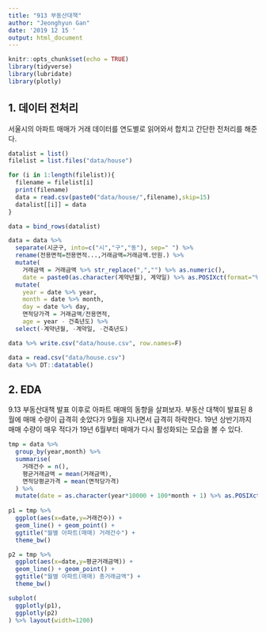 ```yaml
---
title: "913 부동산대책"
author: "Jeonghyun Gan"
date: '2019 12 15 '
output: html_document
---
```


```r
knitr::opts_chunk$set(echo = TRUE)
library(tidyverse)
library(lubridate)
library(plotly)
```

## 1. 데이터 전처리

서울시의 아파트 매매가 거래 데이터를 연도별로 읽어와서 합치고 간단한 전처리를 해준다.

```r
datalist = list()
filelist = list.files("data/house")

for (i in 1:length(filelist)){
  filename = filelist[i]
  print(filename)
  data = read.csv(paste0("data/house/",filename),skip=15)
  datalist[[i]] = data
}

data = bind_rows(datalist)

data = data %>%
  separate(시군구, into=c("시","구","동"), sep=" ") %>%
  rename(전용면적=전용면적...,거래금액=거래금액.만원.) %>%
  mutate(
    거래금액 = 거래금액 %>% str_replace(",","") %>% as.numeric(),
    date = paste0(as.character(계약년월), 계약일) %>% as.POSIXct(format="%Y%m%d")) %>%
  mutate(
    year = date %>% year,
    month = date %>% month,
    day = date %>% day,
    면적당가격 = 거래금액/전용면적,
    age = year - 건축년도) %>%
  select(-계약년월, -계약일, -건축년도)

data %>% write.csv("data/house.csv", row.names=F)
```

```r
data = read.csv("data/house.csv")
data %>% DT::datatable()
```

## 2. EDA

9.13 부동산대책 발표 이후로 아파트 매매의 동향을 살펴보자. 부동산 대책이 발표된 8월에 매매 수량이 급격히 솟았다가 9월을 지나면서 급격히 하락한다. 19년 상반기까지 매매 수량이 매우 적다가 19년 6월부터 매매가 다시 활성화되는 모습을 볼 수 있다.

```r
tmp = data %>%
  group_by(year,month) %>%
  summarise(
    거래건수 = n(),
    평균거래금액 = mean(거래금액),
    면적당평균가격 = mean(면적당가격)
  ) %>%
  mutate(date = as.character(year*10000 + 100*month + 1) %>% as.POSIXct(format="%Y%m%d"))
  
p1 = tmp %>%
  ggplot(aes(x=date,y=거래건수)) + 
  geom_line() + geom_point() +
  ggtitle("월별 아파트(매매) 거래건수") +
  theme_bw()

p2 = tmp %>%
  ggplot(aes(x=date,y=평균거래금액)) + 
  geom_line() + geom_point() +
  ggtitle("월별 아파트(매매) 총거래금액") +
  theme_bw()

subplot(
  ggplotly(p1),
  ggplotly(p2)
) %>% layout(width=1200)


```